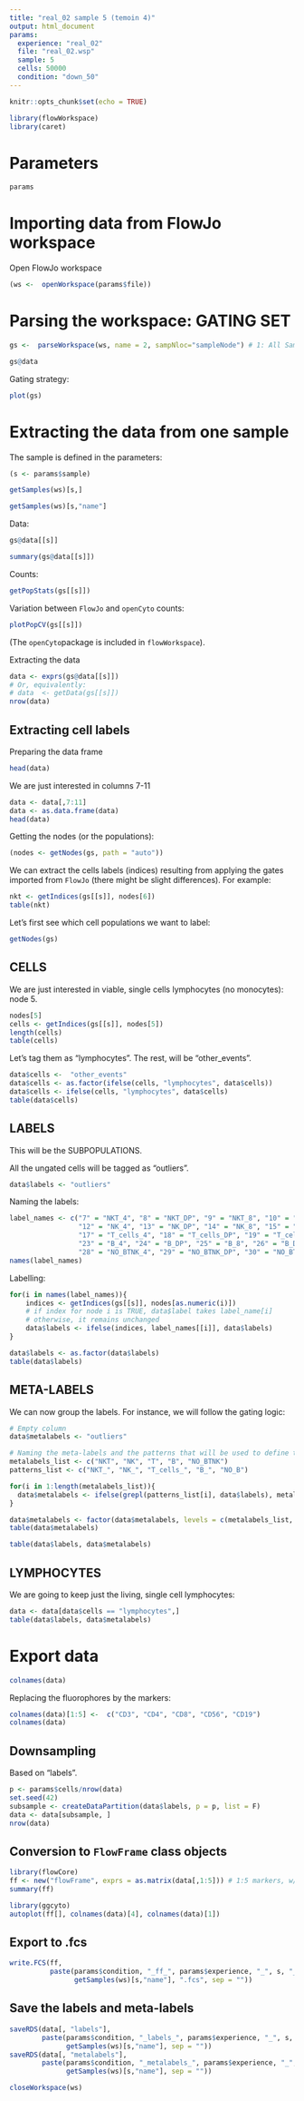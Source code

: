 ```yaml
---
title: "real_02 sample 5 (temoin 4)"
output: html_document
params:
  experience: "real_02"
  file: "real_02.wsp"
  sample: 5
  cells: 50000
  condition: "down_50"
---
```


```r
knitr::opts_chunk$set(echo = TRUE)
```

```r
library(flowWorkspace)
library(caret)
```

# Parameters
```r
params
```

# Importing data from FlowJo workspace
Open FlowJo workspace
```r
(ws <-  openWorkspace(params$file))
```

# Parsing the workspace: GATING SET
```r
gs <-  parseWorkspace(ws, name = 2, sampNloc="sampleNode") # 1: All Samples, 2: group
```

```r
gs@data
```

Gating strategy:
```r
plot(gs)
```

# Extracting the data from one sample
The sample is defined in the parameters:
```r
(s <- params$sample)
```

```r
getSamples(ws)[s,]
```

```r
getSamples(ws)[s,"name"]
```

Data:
```r
gs@data[[s]]
```

```r
summary(gs@data[[s]])
```

Counts:
```r
getPopStats(gs[[s]])
```

Variation between `FlowJo` and `openCyto` counts:
```r
plotPopCV(gs[[s]])
```

(The `openCyto`package is included in `flowWorkspace`).

Extracting the data
```r
data <- exprs(gs@data[[s]])
# Or, equivalently:
# data  <- getData(gs[[s]])
nrow(data)
```

## Extracting cell labels
Preparing the data frame
```r
head(data)
```

We are just interested in columns 7-11
```r
data <- data[,7:11]
data <- as.data.frame(data)
head(data)
```

Getting the nodes (or the populations):
```r
(nodes <- getNodes(gs, path = "auto"))
```

We can extract the cells labels (indices) resulting from applying the gates imported from `FlowJo` (there might be slight differences). 
For example:
```r
nkt <- getIndices(gs[[s]], nodes[6])
table(nkt)
```


Let's first see which cell populations we want to label:

```r
getNodes(gs)
```

## CELLS
We are just interested in viable, single cells lymphocytes (no monocytes): node 5.
```r
nodes[5]
cells <- getIndices(gs[[s]], nodes[5])
length(cells)
table(cells)
```

Let's tag them as "lymphocytes". The rest, will be "other_events".
```r
data$cells <-  "other_events" 
data$cells <- as.factor(ifelse(cells, "lymphocytes", data$cells))
data$cells <- ifelse(cells, "lymphocytes", data$cells)
table(data$cells)
```

## LABELS
This will be the SUBPOPULATIONS.  

All the ungated cells will be tagged as "outliers".
```r
data$labels <- "outliers"
```

Naming the labels:
```r
label_names <- c("7" = "NKT_4", "8" = "NKT_DP", "9" = "NKT_8", "10" = "NKT_DN",
                 "12" = "NK_4", "13" = "NK_DP", "14" = "NK_8", "15" = "NK_DN",
                 "17" = "T_cells_4", "18" = "T_cells_DP", "19" = "T_cells_8", "20" = "T_cells_DN",
                 "23" = "B_4", "24" = "B_DP", "25" = "B_8", "26" = "B_DN",
                 "28" = "NO_BTNK_4", "29" = "NO_BTNK_DP", "30" = "NO_BTNK_8", "31" = "NO_BTNK_DN")
names(label_names)
```

Labelling:
```r
for(i in names(label_names)){
    indices <- getIndices(gs[[s]], nodes[as.numeric(i)])
    # if index for node i is TRUE, data$label takes label_name[i]
    # otherwise, it remains unchanged
    data$labels <- ifelse(indices, label_names[[i]], data$labels)
}

data$labels <- as.factor(data$labels)
table(data$labels)
```

## META-LABELS
We can now group the labels. For instance, we will follow the gating logic:
```r
# Empty column
data$metalabels <- "outliers"

# Naming the meta-labels and the patterns that will be used to define them
metalabels_list <- c("NKT", "NK", "T", "B", "NO_BTNK")
patterns_list <- c("NKT_", "NK_", "T_cells_", "B_", "NO_B")

for(i in 1:length(metalabels_list)){
  data$metalabels <- ifelse(grepl(patterns_list[i], data$labels), metalabels_list[i], data$metalabels)
}

data$metalabels <- factor(data$metalabels, levels = c(metalabels_list, "outliers"))
table(data$metalabels)
```

```r
table(data$labels, data$metalabels)
```

## LYMPHOCYTES
We are going to keep just the living, single cell lymphocytes:
```r
data <- data[data$cells == "lymphocytes",]
table(data$labels, data$metalabels)
```

# Export data 
```r
colnames(data)
```

Replacing the fluorophores by the markers:
```r
colnames(data)[1:5] <-  c("CD3", "CD4", "CD8", "CD56", "CD19")
colnames(data)
```

## Downsampling
Based on "labels".
```r
p <- params$cells/nrow(data)
set.seed(42)
subsample <- createDataPartition(data$labels, p = p, list = F)
data <- data[subsample, ]
nrow(data)
```

## Conversion to `FlowFrame` class objects
```r
library(flowCore)
ff <- new("flowFrame", exprs = as.matrix(data[,1:5])) # 1:5 markers, w/o the labels
summary(ff)
```

```r
library(ggcyto)
autoplot(ff[], colnames(data)[4], colnames(data)[1])
```

## Export to .fcs
```r
write.FCS(ff, 
          paste(params$condition, "_ff_", params$experience, "_", s, "_", 
                getSamples(ws)[s,"name"], ".fcs", sep = ""))
```

## Save the labels and meta-labels
```r
saveRDS(data[, "labels"],
        paste(params$condition, "_labels_", params$experience, "_", s, "_", 
              getSamples(ws)[s,"name"], sep = "")) 
saveRDS(data[, "metalabels"],
        paste(params$condition, "_metalabels_", params$experience, "_", s, "_", 
              getSamples(ws)[s,"name"], sep = "")) 
```

```r
closeWorkspace(ws)
```



